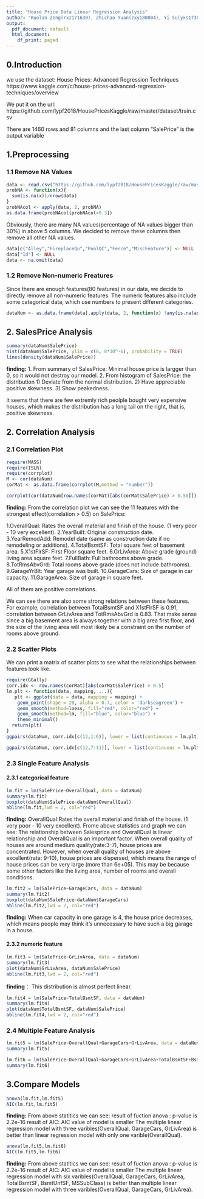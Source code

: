 ```yaml
---
title: "House Price Data Linear Regression Analysis"
author: "Ruolan Zeng(rxz171630), Zhichao Yuan(zxy180004), Yi Su(yxs173830)"
output:
  pdf_document: default
  html_document:
    df_print: paged
---
```


## 0.Introduction

we use the dataset: House Prices: Advanced Regression Techniques https://www.kaggle.com/c/house-prices-advanced-regression-techniques/overview

We put it on the url: https://github.com/lypf2018/HousePricesKaggle/raw/master/dataset/train.csv

There are 1460 rows and 81 columns and the last column “SalePrice” is the output variable

## 1.Preprocessing

### 1.1 Remove NA Values
```r
data <- read.csv("https://github.com/lypf2018/HousePricesKaggle/raw/master/dataset/train.csv")
probNA <- function(x){
  sum(is.na(x))/nrow(data)
}
probNAcol <- apply(data, 2, probNA)
as.data.frame(probNAcol[probNAcol>0.3])
```

Obviously, there are many NA values(percentage of NA values bigger than 30%) in above 5 columns. We decided to remove these columns then remove all other NA values.

```r
data[c("Alley","FireplaceQu","PoolQC","Fence","MiscFeature")] <- NULL
data["Id"] <- NULL
data <- na.omit(data)
```

### 1.2 Remove Non-numeric Freatures 

Since there are enough features(80 features) in our data, we decide to directly remove all non-numeric features. The numeric features also include some categorical data, which use numbers to present different categories.
```r
dataNum <- as.data.frame(data[,apply(data, 2, function(x) !any(is.na(as.numeric(x))))])
```

## 2. SalesPrice Analysis 
```r
summary(dataNum$SalePrice)
hist(dataNum$SalePrice, ylim = c(0, 8*10^-6), probability = TRUE)
lines(density(dataNum$SalePrice))

```

**finding:**
1. From summary of SalesPrice: Minimal house price is largger than 0, so it would not destroy our model. 
2. From histogram of SalesPrice: the distribution
1) Deviate from the normal distribution.
2) Have appreciable positive skewness.
3) Show peakedness.

It seems that there are few extremly rich peolple bought very expensive houses, which makes the distribution has a long tail on the right, that is, positive skewness.

## 2. Correlation Analysis 

### 2.1 Correlation Plot

```r
require(MASS)
require(ISLR)
require(corrplot)
M <- cor(dataNum)
corMat <- as.data.frame(corrplot(M,method = "number"))
```

```r
corrplot(cor(dataNum[row.names(corMat)[abs(corMat$SalePrice) > 0.50]]), method = "number")
```

**finding:**
From the  correlation plot we can see the 11 features with the strongest effect(correlation > 0.5) on SalePrice:

1.OverallQual: Rates the overall material and finish of the house. (1 very poor - 10 very excellent).
2.YearBuilt: Original construction date.
3.YearRemodAdd: Remodel date (same as construction date if no remodeling or additions).
4.TotalBsmtSF: Total square feet of basement area.
5.X1stFlrSF: First Floor square feet.
6.GrLivArea: Above grade (ground) living area square feet.
7.FullBath: Full bathrooms above grade.
8.TotRmsAbvGrd: Total rooms above grade (does not include bathrooms).
9.GarageYrBlt: Year garage was built.
10.GarageCars: Size of garage in car capacity.
11.GarageArea: Size of garage in square feet.

All of them are positive correlations.

We can see there are also some strong relations between these features. For example, correlation between TotalBsmtSF and X1stFlrSF is 0.91, correlation between GrLivArea and TotRmsAbvGrd is 0.83. That make sense since a big basement area is always together with a big area first floor, and the size of the living area will most likely be a constraint on the number of rooms above ground.

### 2.2 Scatter Plots

We can print a matrix of scatter plots to see what the relationships between features look like.

```r
require(GGally)
corr.idx <- row.names(corMat)[abs(corMat$SalePrice) > 0.5]
lm.plt <- function(data, mapping, ...){
   plt <- ggplot(data = data, mapping = mapping) + 
    geom_point(shape = 20, alpha = 0.7, color = 'darkseagreen') +
    geom_smooth(method=loess, fill="red", color="red") +
    geom_smooth(method=lm, fill="blue", color="blue") +
    theme_minimal()
  return(plt)
}
ggpairs(dataNum, corr.idx[c(12,1:6)], lower = list(continuous = lm.plt))
```

```r
ggpairs(dataNum, corr.idx[c(12,7:11)], lower = list(continuous = lm.plt))
```

### 2.3 Single Feature Analysis 

#### 2.3.1 categorical feature

```r
lm.fit = lm(SalePrice~OverallQual, data = dataNum)
summary(lm.fit) 
boxplot(dataNum$SalePrice~dataNum$OverallQual)
abline(lm.fit,lwd = 2, col="red")
```

**finding:**
OverallQual:Rates the overall material and finish of the house. (1 very poor - 10 very excellent).
Frome above statistics and graph we can see: 
The relationship between Salesprice and OverallQual is linear relationship and OverallQual is an important factor.
When overall quality of houses are around medium quality(rate:3-7), house prices are concentrated. However, when overall quality of houses are above excellent(rate: 9-10), house prices are dispersed, which means the range of house prices can be very large (more than 6e+05). This may be because some other factors like the living area, number of rooms and overall conditions.


```r
lm.fit2 = lm(SalePrice~GarageCars, data = dataNum)
summary(lm.fit2) 
boxplot(dataNum$SalePrice~dataNum$GarageCars)
abline(lm.fit2,lwd = 2, col="red")
```

**finding:**
When car capacity in one garage is 4, the house price decreases, which means people may think it's unnecessary to have such a big garage in a house.


#### 2.3.2 numeric feature

```r
lm.fit3 = lm(SalePrice~GrLivArea, data = dataNum)
summary(lm.fit3) 
plot(dataNum$GrLivArea, dataNum$SalePrice)
abline(lm.fit3,lwd = 2, col="red")
```

**finding**：
This distribution is almost perfect linear.


```r
lm.fit4 = lm(SalePrice~TotalBsmtSF, data = dataNum)
summary(lm.fit4)
plot(dataNum$TotalBsmtSF, dataNum$SalePrice)
abline(lm.fit4,lwd = 2, col="red")
```

### 2.4 Multiple Feature Analysis 

```r
lm.fit5 = lm(SalePrice~OverallQual+GarageCars+GrLivArea, data = dataNum)
summary(lm.fit5)
```

```r
lm.fit6 = lm(SalePrice~OverallQual+GarageCars+GrLivArea+TotalBsmtSF+BsmtUnfSF+MSSubClass, data = dataNum)
summary(lm.fit6)
```

## 3.Compare Models 

```r
anova(lm.fit,lm.fit5)
AIC(lm.fit,lm.fit5)
```

**finding:**
From above statitics we can see: 
result of fuction anova : p-value is 2.2e-16
result of AIC: AIC value of model is smaller
The multiple linear regression model with three varibles(OverallQual, GarageCars, GrLivArea) is better than linear regression model with only one varible(OverallQual).

```r
anova(lm.fit5,lm.fit6)
AIC(lm.fit5,lm.fit6)
```

**finding:**
From above statitics we can see: 
result of fuction anova : p-value is 2.2e-16
result of AIC: AIC value of model is smaller
The multiple linear regression model with six varibles(OverallQual, GarageCars, GrLivArea, TotalBsmtSF, BsmtUnfSF, MSSubClass) is better than multiple linear regression model with three varibles(OverallQual, GarageCars, GrLivArea).
